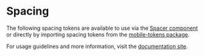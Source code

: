

<Meta title="Design Tokens/Spacing" />

# Spacing

The following spacing tokens are available to use via the [Spacer component](?path=/docs/spacer--docs) or directly by importing spacing tokens from the [mobile-tokens package](https://www.npmjs.com/package/@department-of-veterans-affairs/mobile-tokens).

For usage guidelines and more information, visit the [documentation site](https://department-of-veterans-affairs.github.io/va-mobile-app/design/Foundation/Design%20tokens/Spacing).

<SpacingTable />
